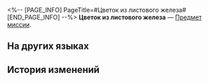 <%-- [PAGE_INFO]
PageTitle=#Цветок из листового железа#
[END_PAGE_INFO] --%>
{{Предмет Инфобокс
|id          = 140121
|Изображение = Предмет Цветок из листового железа.png
|Тип         = Предмет миссии
|Инвентарь   = Миссии
|Редкость    = 3
|Эффект      = 
|Описание    = Холодная металлическая конструкция, но под её лепестками, возможно, скрывается жгучая страсть.
}}
{{Описание|''«Холодная на ощупь, но становится тёплой, если приложить к телу. Куда приложить? Попробуй к сердцу».''}}
'''Цветок из листового железа''' — [[Предмет миссии]].

==На других языках==
{{На других языках
|en   = Flower Made From Scrap Iron
|zhs  = 铁皮花朵
|zht  = 鐵皮花朵
|ja   = 鉄の花
|ko   = 강철꽃
|es   = Flor ferrodérmica
|fr   = Fleur faite de bouts de fer
|ru   = Цветок из листового железа
|th   = ดอกไม้จากเศษโลหะ
|vi   = Đóa Hoa Sắt
|de   = Blume aus Alteisen
|id   = Bunga dari Logam
|pt   = Flor de Sucata
}}

==История изменений==
{{История изменений|3.5}}